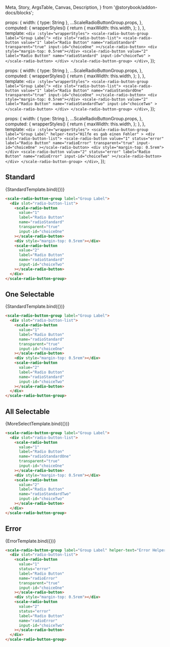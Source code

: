   Meta,
  Story,
  ArgsTable,
  Canvas,
  Description,
} from '@storybook/addon-docs/blocks';

<Meta
  title="Beta Components/RadioButton Group"
  component={ScaleRadioButtonGroup}
  argTypes={{}}
/>

  props: {
    width: { type: String },
    ...ScaleRadioButtonGroup.props,
  },
  computed: {
    wrapperStyles() {
      return {
        maxWidth: this.width,
      };
    },
  },
  template: `
    <div :style="wrapperStyles">
  <scale-radio-button-group label="Group Label">
      <div slot="radio-button-list">
        <scale-radio-button
          value="1"
          label="Radio Button"
          name="radioStandard"
          transparent="true"
          input-id="choiceOne"
        ></scale-radio-button>
        <div style="margin-top: 0.5rem"></div>
        <scale-radio-button
          value="2"
          label="Radio Button"
          name="radioStandard"
          input-id="choiceTwo"
        ></scale-radio-button>
      </div>
    </scale-radio-button-group>
    </div>
  `,
});

  props: {
    width: { type: String },
    ...ScaleRadioButtonGroup.props,
  },
  computed: {
    wrapperStyles() {
      return {
        maxWidth: this.width,
      };
    },
  },
  template: `
    <div :style="wrapperStyles">
  <scale-radio-button-group label="Group Label">
      <div slot="radio-button-list">
        <scale-radio-button
          value="1"
          label="Radio Button"
          name="radioStandardOne"
          transparent="true"
          input-id="choiceOne"
        ></scale-radio-button>
        <div style="margin-top: 0.5rem"></div>
        <scale-radio-button
          value="2"
          label="Radio Button"
          name="radioStandardTwo"
          input-id="choiceTwo"
        ></scale-radio-button>
      </div>
    </scale-radio-button-group>
    </div>
  `,
});

  props: {
    width: { type: String },
    ...ScaleRadioButtonGroup.props,
  },
  computed: {
    wrapperStyles() {
      return {
        maxWidth: this.width,
      };
    },
  },
  template: `
    <div :style="wrapperStyles">
   <scale-radio-button-group
      label="Group Label"
      helper-text="Hilfe es gab einen Fehler"
    >
      <div slot="radio-button-list">
        <scale-radio-button
          value="1"
          status="error"
          label="Radio Button"
          name="radioError"
          transparent="true"
          input-id="choiceOne"
        ></scale-radio-button>
        <div style="margin-top: 0.5rem"></div>
        <scale-radio-button
          value="2"
          status="error"
          label="Radio Button"
          name="radioError"
          input-id="choiceTwo"
        ></scale-radio-button>
      </div>
    </scale-radio-button-group>
    </div>
  `,
});

## Standard

<Canvas withSource="none">
  <Story
    name="Standard"
    args={{
      label: 'RadioButton Group',
    }}
  >
    {StandardTemplate.bind({})}
  </Story>
</Canvas>

<ArgsTable story="Standard" />

```html
<scale-radio-button-group label="Group Label">
  <div slot="radio-button-list">
    <scale-radio-button
      value="1"
      label="Radio Button"
      name="radioStandard"
      transparent="true"
      input-id="choiceOne"
    ></scale-radio-button>
    <div style="margin-top: 0.5rem"></div>
    <scale-radio-button
      value="2"
      label="Radio Button"
      name="radioStandard"
      input-id="choiceTwo"
    ></scale-radio-button>
  </div>
</scale-radio-button-group>
```

## One Selectable

<Canvas withSource="none">
  <Story
    name="OneSelect"
    args={{
      label: 'RadioButton Group',
    }}
  >
    {StandardTemplate.bind({})}
  </Story>
</Canvas>

```html
<scale-radio-button-group label="Group Label">
  <div slot="radio-button-list">
    <scale-radio-button
      value="1"
      label="Radio Button"
      name="radioStandard"
      transparent="true"
      input-id="choiceOne"
    ></scale-radio-button>
    <div style="margin-top: 0.5rem"></div>
    <scale-radio-button
      value="2"
      label="Radio Button"
      name="radioStandard"
      input-id="choiceTwo"
    ></scale-radio-button>
  </div>
</scale-radio-button-group>
```

## All Selectable

<Canvas withSource="none">
  <Story
    name="MoreSelect"
    args={{
      label: 'RadioButton Group',
    }}
  >
    {MoreSelectTemplate.bind({})}
  </Story>
</Canvas>

```html
<scale-radio-button-group label="Group Label">
  <div slot="radio-button-list">
    <scale-radio-button
      value="1"
      label="Radio Button"
      name="radioStandardOne"
      transparent="true"
      input-id="choiceOne"
    ></scale-radio-button>
    <div style="margin-top: 0.5rem"></div>
    <scale-radio-button
      value="2"
      label="Radio Button"
      name="radioStandardTwo"
      input-id="choiceTwo"
    ></scale-radio-button>
  </div>
</scale-radio-button-group>
```

## Error

<Canvas withSource="none">
  <Story
    name="Error"
    args={{
      label: 'RadioButton Group',
    }}
  >
    {ErrorTemplate.bind({})}
  </Story>
</Canvas>

```html
<scale-radio-button-group label="Group Label" helper-text="Error Helpertext">
  <div slot="radio-button-list">
    <scale-radio-button
      value="1"
      status="error"
      label="Radio Button"
      name="radioError"
      transparent="true"
      input-id="choiceOne"
    ></scale-radio-button>
    <div style="margin-top: 0.5rem"></div>
    <scale-radio-button
      value="2"
      status="error"
      label="Radio Button"
      name="radioError"
      input-id="choiceTwo"
    ></scale-radio-button>
  </div>
</scale-radio-button-group>
```
